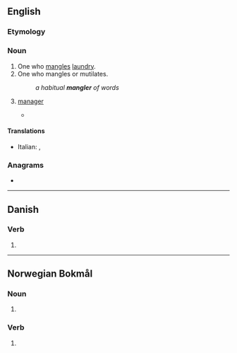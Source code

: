 ==English==

===Etymology===
{{affix|en|mangle|-er|id2=agent noun}}

===Noun===
{{en-noun}}

# One who [[mangle]]s [[laundry]].
# One who mangles or mutilates.
#: ''a habitual '''mangler''' of words''
# {{lb|en|humorous|internet slang|dated}} [[manager]]
#* {{quote-newsgroup|1=en|date=25 May 2000|author=Tycho Caine|title=New job rant|newsgroup=alt.tech-support.recovery|url=https://groups.google.com/g/alt.tech-support.recovery/c/lPbIXmAphQU/m/cJ5HEuJdbpwJ|text=I told my current '''mangler''' I needed to leave in 2 weeks, and predictably, he went off the deep end and waved my contract in my face}}

====Translations====
{{trans-top|person who mangles laundry}}
* Italian: {{t|it|manganatore|m}}, {{t|it|manganatrice|f}}
{{trans-mid}}
{{trans-bottom}}

===Anagrams===
* {{anagrams|en|a=aeglmnr|Glenarm}}

----

==Danish==

===Verb===
{{head|da|verb form}}

# {{present tense of|da|mangle}}

----

==Norwegian Bokmål==

===Noun===
{{head|nb|noun form|g=m}}

# {{inflection of|nb|mangel||indefinite|p}}

===Verb===
{{nb-verb-form}}

# {{infl of|nb|mangle||pres|tense}}